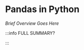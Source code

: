 # Pandas in Python

_Brief Overview Goes Here_


<DocCardList />

:::info FULL SUMMARY?

<QuestButton
  text="Go To Campaign Page"
  link="https://app.stackup.dev/campaign_page/pandas-in-pythonhttps://app.stackup.dev/campaign_page/pandas-in-python"
/>

:::
